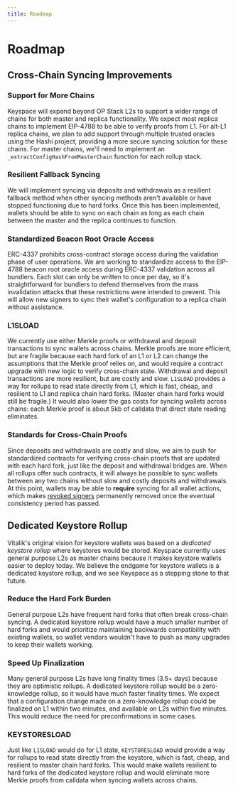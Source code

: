 ```yaml
---
title: Roadmap
---
```


# Roadmap

## Cross-Chain Syncing Improvements

### Support for More Chains
Keyspace will expand beyond OP Stack L2s to support a wider range of chains for both master and replica functionality. We expect most replica chains to implement EIP-4788 to be able to verify proofs from L1. For alt-L1 replica chains, we plan to add support through multiple trusted oracles using the Hashi project, providing a more secure syncing solution for these chains. For master chains, we'll need to implement an `_extractConfigHashFromMasterChain` function for each rollup stack. 

### Resilient Fallback Syncing
We will implement syncing via deposits and withdrawals as a resilient fallback method when other syncing methods aren't available or have stopped functioning due to hard forks. Once this has been implemented, wallets should be able to sync on each chain as long as each chain between the master and the replica continues to function.

### Standardized Beacon Root Oracle Access
ERC-4337 prohibits cross-contract storage access during the validation phase of user operations. We are working to standardize access to the EIP-4788 beacon root oracle access during ERC-4337 validation across all bundlers. Each slot can only be written to once per day, so it's straightforward for bundlers to defend themselves from the mass invalidation attacks that these restrictions were intended to prevent. This will allow new signers to sync their wallet's configuration to a replica chain without assistance.

### L1SLOAD
We currently use either Merkle proofs or withdrawal and deposit transactions to sync wallets across chains. Merkle proofs are more efficient, but are fragile because each hard fork of an L1 or L2 can change the assumptions that the Merkle proof relies on, and would require a contract upgrade with new logic to verify cross-chain state. Withdrawal and deposit transactions are more resilient, but are costly and slow. `L1SLOAD` provides a way for rollups to read state directly from L1, which is fast, cheap, and resilient to L1 and replica chain hard forks. (Master chain hard forks would still be fragile.) It would also lower the gas costs for syncing wallets across chains: each Merkle proof is about 5kb of calldata that direct state reading eliminates.

### Standards for Cross-Chain Proofs
Since deposits and withdrawals are costly and slow, we aim to push for standardized contracts for verifying cross-chain proofs that are updated with each hard fork, just like the deposit and withdrawal bridges are. When all rollups offer such contracts, it will always be possible to sync wallets between any two chains without slow and costly deposits and withdrawals. At this point, wallets may be able to **require** syncing for all wallet actions, which makes [revoked signers](/revoking-signers) permanently removed once the eventual consistency period has passed.


## Dedicated Keystore Rollup

Vitalik's original vision for keystore wallets was based on a *dedicated keystore rollup* where keystores would be stored. Keyspace currently uses general purpose L2s as master chains because it makes keystore wallets easier to deploy today. We believe the endgame for keystore wallets is a dedicated keystore rollup, and we see Keyspace as a stepping stone to that future.

### Reduce the Hard Fork Burden
General purpose L2s have frequent hard forks that often break cross-chain syncing. A dedicated keystore rollup would have a much smaller number of hard forks and would prioritize maintaining backwards compatibility with existing wallets, so wallet vendors wouldn't have to push as many upgrades to keep their wallets working.

### Speed Up Finalization
Many general purpose L2s have long finality times (3.5+ days) because they are optimistic rollups. A dedicated keystore rollup would be a zero-knowledge rollup, so it would have much faster finality times. We expect that a configuration change made on a zero-knowledge rollup could be finalized on L1 within two minutes, and available on L2s within five minutes. This would reduce the need for preconfirmations in some cases.

### KEYSTORESLOAD
Just like `L1SLOAD` would do for L1 state, `KEYSTORESLOAD` would provide a way for rollups to read state directly from the keystore, which is fast, cheap, and resilient to master chain hard forks. This would make wallets resilient to hard forks of the dedicated keystore rollup and would eliminate more Merkle proofs from calldata when syncing wallets across chains.
